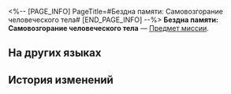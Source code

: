 <%-- [PAGE_INFO]
PageTitle=#Бездна памяти: Самовозгорание человеческого тела#
[END_PAGE_INFO] --%>
{{Предмет Инфобокс
|id          = 140334
|Изображение = Предмет Бездна памяти- Самовозгорание человеческого тела.png
|Тип         = Предмет миссии
|Инвентарь   = Миссии
|Редкость    = 3
|Эффект      = 
|Описание    = «Каждое исчезновение сопровождалось появлением необъяснимого огня.<br />Когда мы посетили места происшествий, некоторые свидетели подтвердили этот факт...<br />Они назвали это... самовозгоранием человеческого тела».
}}
'''Бездна памяти: Самовозгорание человеческого тела''' — [[Предмет миссии]].

==На других языках==
{{На других языках
|en   = Cognition Chasm: Spontaneous Human Combustion
|zhs  = 记忆盲点·人体自燃
|zht  = 記憶盲點•人體自燃
|ja   = 記憶の盲点・人体自然発火
|ko   = 기억의 맹점•인체 자연 발화
|es   = Laguna mental: Combustión espontánea del cuerpo
|fr   = Bribes de souvenirs&nbsp;: Combustion humaine spontanée
|ru   = Бездна памяти: Самовозгорание человеческого тела
|th   = จุดบอดความทรงจำ: ร่างกายลุกไหม้
|vi   = Điểm Mù Ký Ức - Cơ Thể Tự Thiêu
|de   = Erinnerungslücke: Selbstentzündung
|id   = Titik Buta Memori: Pembakaran Spontan Pada Tubuh Manusia
|pt   = Abismo de Cognição: Combustão Espontânea Humana
}}

==История изменений==
{{История изменений|3.5}}